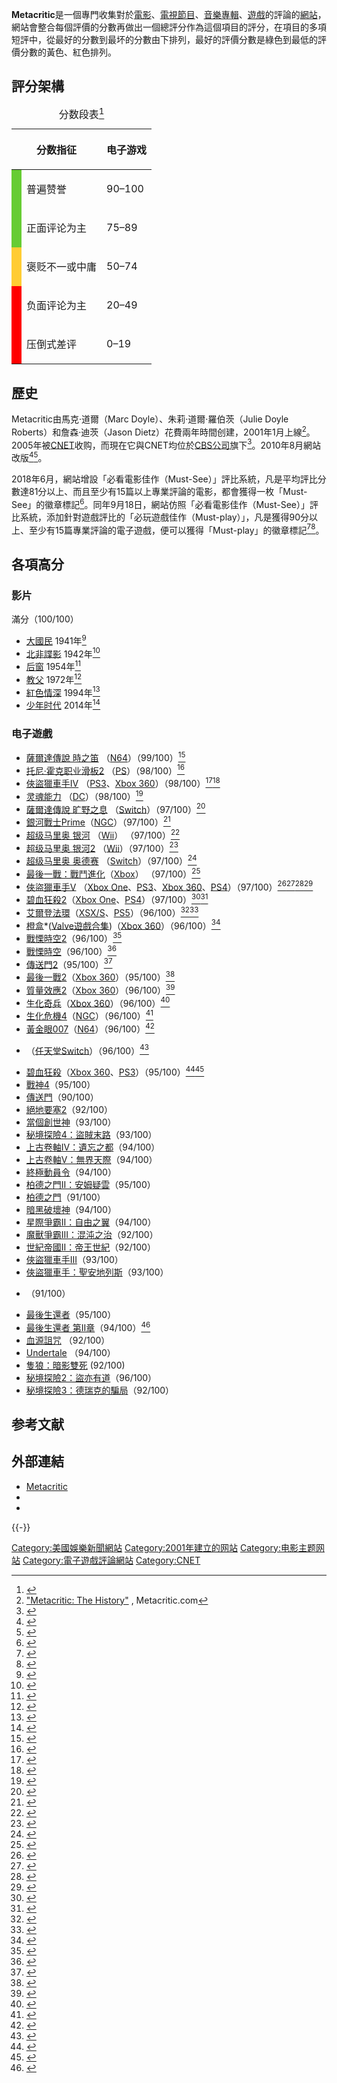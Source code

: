 {{NoteTA
| G1=Movie
| G2=Games
}}
{{Infobox website
| name           = Metacritic
| alexa          = {{Increase}} 1,398（{{as of|2018|3|17}}）<ref name="alexa">{{cite web |url= http://www.alexa.com/siteinfo/Metacritic.com |title= Metacritic.com Site Info |publisher= [[Alexa_Internet|Alexa Internet]] |accessdate= 2018-03-17 |archive-date= 2018-12-26 |archive-url= https://web.archive.org/web/20181226085006/https://www.alexa.com/siteinfo/metacritic.com |dead-url= no }}</ref>
| logo           = Metacritic logo.svg
| logo_size      = 253px
| url            = {{url|https://www.metacritic.com}}
| commercial     = 是
| type           = 評分/評論
| owner          = [[CNET|CNET Networks]]
| author         = 杰森·迪茨（Jason Dietz）, 马克·道尔（Marc Doyle）,朱莉·罗伯特（Julie Roberts）
| launch_date    = {{start date and age|2001|1}}
| current_status = 在線
}}

'''Metacritic'''是一個專門收集對於[[電影|電影]]、[[電視節目|電視節目]]、[[音樂專輯|音樂專輯]]、[[遊戲|遊戲]]的評論的[[網站|網站]]，網站會整合每個評價的分數再做出一個總評分作為這個項目的評分，在項目的多項短評中，從最好的分數到最坏的分數由下排列，最好的評價分數是綠色到最低的評價分數的黃色、紅色排列。

==評分架構==
{| class="wikitable sortable plainrowheaders"
|+ 分数段表<ref name=aboutmetascore>{{cite web |url=https://www.metacritic.com/about-metascores |title=How We Create the Metascore Magic |access-date=2012-05-13 |work=Metacritic |archive-url=https://web.archive.org/web/20150928225241/http://www.metacritic.com/about-metascores |archive-date=2015-09-28 |df= |dead-url=no }}</ref>
! colspan="2" | 分数指征
! 电子游戏
! 影视音乐
|- style="text-align:center;"
| rowspan="2" style="background-color:#66CC33;" |
| 普遍赞誉
| 90–100
| 81–100
|- style="text-align:center;"
| 正面评论为主
| 75–89
| 61–80
|- style="text-align:center;"
| style="background-color:#FFCC33;" |
| 褒贬不一或中庸
| 50–74
| 40–60
|- style="text-align:center;"
| rowspan="2" style="background-color:#FF0000;" |
| 负面评论为主
| 20–49
| 20–39
|- style="text-align:center;"
| 压倒式差评
| colspan="2" | 0–19
|}

==歷史==
Metacritic由馬克·道爾（Marc Doyle）、朱莉·道爾·羅伯茨（Julie Doyle Roberts）和詹森·迪茨（Jason Dietz）花費兩年時間创建，2001年1月上線<ref>[http://www.metacritic.com/about-metacritic "Metacritic: The History"] {{Wayback|url=http://www.metacritic.com/about-metacritic |date=20210204091855 }}, Metacritic.com</ref>。2005年被[[CNET|CNET]]收购，而現在它與CNET均位於[[CBS公司|CBS公司]]旗下<ref>{{cite web |url=http://www.cjr.org/resources/?c=cbs/ |title=Columbia Journalism Review - CJR's guide to what the major media companies own |accessdate=2011-11-28 |archive-url=https://web.archive.org/web/20160417001749/http://www.cjr.org/resources/?c=cbs%2F |archive-date=2016-04-17 |dead-url=yes }}</ref>。2010年8月網站改版<ref>{{cite web |url=http://features.metacritic.com/features/2010/site-relaunch-feedback/ |title=Give Us Your Feedback! |work=Metacritic |publisher=CBS Corporation |date=2010 |accessdate=2011-10-04 |archive-url=https://web.archive.org/web/20110417014728/http://features.metacritic.com/features/2010/site-relaunch-feedback/ |archive-date=2011-04-17 |dead-url=yes }}</ref><ref>{{cite web |url=http://features.metacritic.com/features/2010/welcome-to-the-new-metacritic/ |title=Welcome to the New Metacritic |work=Metacritic |publisher=CBS Corporation |date=2010 |accessdate=2011-10-04 |archive-url=https://web.archive.org/web/20110217001827/http://features.metacritic.com/features/2010/welcome-to-the-new-metacritic/ |archive-date=2011-02-17 |dead-url=yes }}</ref>。

2018年6月，網站增設「必看電影佳作（Must-See）」評比系統，凡是平均評比分數達81分以上、而且至少有15篇以上專業評論的電影，都會獲得一枚「Must-See」的徽章標記<ref>{{Cite web |date=June 11, 2018 |title=New on Metacritic: Must-See Movies |url=https://www.metacritic.com/feature/metacritic-must-see-movies |url-status=live |archive-url=https://web.archive.org/web/20181018030135/https://www.metacritic.com/feature/metacritic-must-see-movies |archive-date=October 18, 2018 |access-date=October 16, 2018 |website=Metacritic |publisher=[[CBS_Interactive|CBS Interactive]]}}</ref>。同年9月18日，網站仿照「必看電影佳作（Must-See）」評比系統，添加針對遊戲評比的「必玩遊戲佳作（Must-play）」，凡是獲得90分以上、至少有15篇專業評論的電子遊戲，便可以獲得「Must-play」的徽章標記<ref>{{Cite web |last=Leonard |first=Matt |date=September 12, 2018 |title=Metacritic Adds 'Must-Play' Label to Highly Reviewed Games |url=https://www.gamerevolution.com/news/431169-review-aggregator-metacritic-adds-must-play-label-to-games |url-status=live |archive-url=https://web.archive.org/web/20200227110719/https://www.gamerevolution.com/news/431169-review-aggregator-metacritic-adds-must-play-label-to-games |archive-date=February 27, 2020 |access-date=September 9, 2019 |website=[[Game_Revolution|Game Revolution]]}}</ref><ref>{{Cite web |date=September 12, 2018 |title=New on Metacritic: Must-Play Games |url=https://www.metacritic.com/feature/metacritic-must-play-games |url-status=live |archive-url=https://web.archive.org/web/20180914182901/https://www.metacritic.com/feature/metacritic-must-play-games |archive-date=September 14, 2018 |access-date=April 24, 2020 |website=Metacritic |publisher=[[CBS_Interactive|CBS Interactive]]}}</ref>。

== 各項高分 ==
=== 影片 ===
滿分（100/100）
* [[大國民|大國民]] 1941年<ref>{{Citation|title=Citizen Kane|url=http://www.metacritic.com/movie/citizen-kane-1941|accessdate=2018-03-18|archive-date=2021-01-21|archive-url=https://web.archive.org/web/20210121014845/https://www.metacritic.com/movie/citizen-kane-1941|dead-url=no}}</ref>
* [[北非諜影|北非諜影]] 1942年<ref>{{Citation|title=Casablanca|url=http://www.metacritic.com/movie/casablanca|accessdate=2018-03-18|archive-date=2021-01-21|archive-url=https://web.archive.org/web/20210121014910/https://www.metacritic.com/movie/casablanca|dead-url=no}}</ref>
* [[後窗|后窗]] 1954年<ref>{{Citation|title=Rear Window|url=http://www.metacritic.com/movie/rear-window|accessdate=2018-03-18|archive-date=2021-01-21|archive-url=https://web.archive.org/web/20210121014834/https://www.metacritic.com/movie/rear-window|dead-url=no}}</ref>
* [[教父_(電影)|教父]] 1972年<ref>{{Citation|title=The Godfather|url=http://www.metacritic.com/movie/the-godfather|accessdate=2018-03-18|archive-date=2017-09-29|archive-url=https://web.archive.org/web/20170929231718/http://www.metacritic.com/movie/the-godfather|dead-url=no}}</ref>
* [[紅色情深|紅色情深]] 1994年<ref>{{Citation|title=Three Colors: Red|url=http://www.metacritic.com/movie/three-colors-red|accessdate=2018-03-18|archive-date=2021-01-21|archive-url=https://web.archive.org/web/20210121014907/https://www.metacritic.com/movie/three-colors-red|dead-url=no}}</ref>
* [[少年时代|少年时代]] 2014年<ref>{{Citation|title=Boyhood|url=http://www.metacritic.com/movie/boyhood|accessdate=2018-03-18|archive-date=2019-03-05|archive-url=https://web.archive.org/web/20190305045114/https://www.metacritic.com/movie/boyhood|dead-url=no}}</ref>

=== 电子遊戲 ===
* [[薩爾達傳說_時之笛|薩爾達傳說 時之笛]] （[[任天堂64|N64]]）（99/100）<ref>{{Cite web|url=http://www.metacritic.com/game/nintendo-64/the-legend-of-zelda-ocarina-of-time|title=The Legend of Zelda: Ocarina of Time|accessdate=2018-03-17|work=Metacritic|archive-date=2010-11-21|archive-url=https://web.archive.org/web/20101121132259/http://www.metacritic.com/game/nintendo-64/the-legend-of-zelda-ocarina-of-time|dead-url=no}}</ref>
* [[托尼·霍克职业滑板2|托尼·霍克职业滑板2]] （[[PlayStation_(遊戲機)|PS]]）（98/100）<ref>{{Cite web|url=http://www.metacritic.com/game/playstation/tony-hawks-pro-skater-2|title=Tony Hawk's Pro Skater 2|accessdate=2018-03-17|work=Metacritic|archive-date=2021-01-21|archive-url=https://web.archive.org/web/20210121014938/https://www.metacritic.com/game/playstation/tony-hawks-pro-skater-2|dead-url=no}}</ref>
* [[俠盜獵車手IV|俠盜獵車手IV]] （[[PlayStation_3|PS3]]、[[Xbox_360|Xbox 360]]）（98/100）<ref>{{Cite web|url=http://www.metacritic.com/game/playstation-3/grand-theft-auto-iv|title=Grand Theft Auto IV|accessdate=2018-03-17|work=Metacritic|archive-date=2013-06-26|archive-url=https://www.webcitation.org/6HfL4N6Rs?url=http://www.metacritic.com/game/playstation-3/grand-theft-auto-iv|dead-url=no}}</ref><ref>{{Cite web|url=http://www.metacritic.com/game/xbox-360/grand-theft-auto-iv|title=Grand Theft Auto IV|accessdate=2018-03-17|work=Metacritic|archive-date=2014-09-14|archive-url=https://www.webcitation.org/6SZSitMcA?url=http://www.metacritic.com/game/xbox-360/grand-theft-auto-iv|dead-url=no}}</ref>
* [[劍魂|灵魂能力]] （[[Dreamcast|DC]]）（98/100）<ref>{{Cite web|url=http://www.metacritic.com/game/dreamcast/soulcalibur|title=SoulCalibur|accessdate=2018-03-17|work=Metacritic|archive-date=2018-02-26|archive-url=https://web.archive.org/web/20180226151656/http://www.metacritic.com/game/dreamcast/soulcalibur|dead-url=no}}</ref>
* [[塞尔达传说_旷野之息|薩爾達傳說 旷野之息]] （[[任天堂Switch|Switch]]）（97/100）<ref>{{Cite web|url=http://www.metacritic.com/game/switch/the-legend-of-zelda-breath-of-the-wild|title=The Legend of Zelda: Breath of the Wild|accessdate=2018-03-17|work=Metacritic|archive-date=2017-03-03|archive-url=https://web.archive.org/web/20170303065700/http://www.metacritic.com/game/switch/the-legend-of-zelda-breath-of-the-wild|dead-url=no}}</ref>
* [[銀河戰士Prime|銀河戰士Prime]]（[[GameCube|NGC]]）（97/100）<ref>{{Cite web|url=https://www.metacritic.com/game/gamecube/metroid-prime|title=Metroid Prime|accessdate=2018-03-17|work=Metacritic|archive-date=2010-11-21|archive-url=https://web.archive.org/web/20101121132248/http://www.metacritic.com/game/gamecube/metroid-prime|dead-url=no}}</ref>
* [[超级马里奥银河|超级马里奥 银河]] （[[Wii|Wii]]） （97/100）<ref>{{Cite web|url=http://www.metacritic.com/game/wii/super-mario-galaxy|title=Super Mario Galaxy|accessdate=2018-03-17|work=Metacritic|archive-date=2017-05-06|archive-url=https://web.archive.org/web/20170506214357/http://www.metacritic.com/game/wii/super-mario-galaxy|dead-url=no}}</ref>
* [[超级马里奥银河2|超级马里奥 银河2]] （[[Wii|Wii]]）（97/100）<ref>{{Cite web|url=http://www.metacritic.com/game/wii/super-mario-galaxy-2|title=Super Mario Galaxy 2|accessdate=2018-03-17|work=Metacritic|archive-date=2017-05-06|archive-url=https://web.archive.org/web/20170506214357/http://www.metacritic.com/game/wii/super-mario-galaxy-2|dead-url=no}}</ref>
* [[超级马里奥_奥德赛|超级马里奥 奥德赛]] （[[任天堂Switch|Switch]]）（97/100）<ref>{{Cite web|url=http://www.metacritic.com/game/switch/super-mario-odyssey|title=Super Mario Odyssey|accessdate=2018-03-17|work=Metacritic|archive-date=2017-10-26|archive-url=https://web.archive.org/web/20171026132835/http://www.metacritic.com/game/switch/super-mario-odyssey|dead-url=no}}</ref>
* [[最後一戰：戰鬥進化|最後一戰：戰鬥進化]]（[[Xbox_(遊戲機)|Xbox]]） （97/100）<ref>{{Cite web|url=https://www.metacritic.com/game/xbox/halo-combat-evolved|title=HALO|accessdate=2018-03-17|work=Metacritic|archive-date=2021-01-21|archive-url=https://web.archive.org/web/20210121015010/https://www.metacritic.com/game/xbox/halo-combat-evolved|dead-url=no}}</ref>
* [[俠盜獵車手V|俠盜獵車手V]] （[[Xbox_One|Xbox One]]、[[PlayStation_3|PS3]]、[[Xbox_360|Xbox 360]]、[[PlayStation_4|PS4]]）（97/100）<ref>{{Cite web|url=http://www.metacritic.com/game/xbox-one/grand-theft-auto-v|title=Grand Theft Auto V|accessdate=2018-03-17|work=Metacritic|archive-date=2017-03-20|archive-url=https://web.archive.org/web/20170320045443/http://www.metacritic.com/game/xbox-one/grand-theft-auto-v|dead-url=no}}</ref><ref>{{Cite web|url=http://www.metacritic.com/game/playstation-3/grand-theft-auto-v|title=Grand Theft Auto V|accessdate=2018-03-17|work=Metacritic|archive-date=2013-12-01|archive-url=https://web.archive.org/web/20131201023319/http://www.metacritic.com/game/playstation-3/grand-theft-auto-v|dead-url=no}}</ref><ref>{{Cite web|url=http://www.metacritic.com/game/xbox-360/grand-theft-auto-v|title=Grand Theft Auto V|accessdate=2018-03-17|work=Metacritic|archive-date=2013-12-17|archive-url=https://web.archive.org/web/20131217183158/http://www.metacritic.com/game/xbox-360/grand-theft-auto-v|dead-url=no}}</ref><ref>{{Cite web|url=http://www.metacritic.com/game/playstation-4/grand-theft-auto-v|title=Grand Theft Auto V|accessdate=2018-03-17|work=Metacritic|archive-date=2017-03-19|archive-url=https://web.archive.org/web/20170319100538/http://www.metacritic.com/game/playstation-4/grand-theft-auto-v|dead-url=no}}</ref>
* [[碧血狂殺2|碧血狂殺2]]（[[Xbox_One|Xbox One]]、[[PlayStation_4|PS4]]）（97/100）<ref>{{Cite web|url=https://www.metacritic.com/game/xbox-one/red-dead-redemption-2|title=red-dead-redemption2|accessdate=2018-10-26|work=Metacritic|archive-date=2019-01-10|archive-url=https://web.archive.org/web/20190110102903/https://www.metacritic.com/game/xbox-one/red-dead-redemption-2|dead-url=no}}</ref><ref>{{Cite web|url=https://www.metacritic.com/game/playstation-4/red-dead-redemption-2|title=red-dead-redemption2|accessdate=2018-10-26|work=Metacritic|archive-date=2019-11-28|archive-url=https://web.archive.org/web/20191128041229/https://www.metacritic.com/game/playstation-4/red-dead-redemption-2|dead-url=no}}</ref>
* [[艾爾登法環|艾爾登法環]]（[[Xbox_Series_X/S|XSX/S]]、[[PlayStation_5|PS5]]）（96/100）<ref>{{cite web |url=https://www.metacritic.com/game/xbox-series-x/elden-ring |title=Elden Ring for Xbox Series X Reviews |publisher=Metacritic |accessdate=2022-02-23 |archive-date=2022-02-23 |archive-url=https://web.archive.org/web/20220223171203/https://www.metacritic.com/game/xbox-series-x/elden-ring |dead-url=no }}</ref><ref>{{cite web |url=https://www.metacritic.com/game/playstation-5/elden-ring |title=Elden Ring for PlayStation 5 Reviews |publisher=Metacritic |accessdate=2022-02-23 |archive-date=2022-02-23 |archive-url=https://web.archive.org/web/20220223171210/https://www.metacritic.com/game/playstation-5/elden-ring |dead-url=no }}</ref>
* [[橙盒|橙盒]]*([[Valve|Valve遊戲合集]])（[[Xbox_360|Xbox 360]]）（96/100）<ref>{{Cite web|url=https://www.metacritic.com/game/xbox-360/the-orange-box|title=Valve|accessdate=2018-03-17|work=Metacritic|archive-date=2010-02-09|archive-url=https://web.archive.org/web/20100209070537/http://www.metacritic.com/games/platforms/xbox360/halflife2theorangebox|dead-url=no}}</ref>
* [[戰慄時空2|戰慄時空2]]（96/100）<ref>{{Cite web|url=http://www.metacritic.com/game/pc/half-life-2|title=Half-Life 2|accessdate=2018-03-17|work=Metacritic|archive-date=2012-10-16|archive-url=https://www.webcitation.org/6BSE334ve?url=http://www.metacritic.com/game/pc/half-life-2|dead-url=no}}</ref>
* [[戰慄時空|戰慄時空]]（96/100）<ref>{{Cite web|url=http://www.metacritic.com/game/pc/half-life|title=Half-Life|accessdate=2018-03-17|work=Metacritic|archive-date=2012-10-16|archive-url=https://www.webcitation.org/6BS9eIdWR?url=http://www.metacritic.com/game/pc/half-life|dead-url=no}}</ref>
* [[傳送門2|傳送門2]]（95/100）<ref>{{Cite web|url=http://www.metacritic.com/game/pc/portal-2|title=Portal 2|accessdate=2018-03-17|work=Metacritic|archive-date=2012-03-10|archive-url=https://www.webcitation.org/663X0ggV0?url=http://www.metacritic.com/game/pc/portal-2|dead-url=no}}</ref>
* [[最後一戰2|最後一戰2]]（[[Xbox_360|Xbox 360]]）（95/100）<ref>{{Cite web|url=https://www.metacritic.com/game/xbox/halo-2|title=HALO2|accessdate=2018-03-17|work=Metacritic|archive-date=2021-01-21|archive-url=https://web.archive.org/web/20210121015149/https://www.metacritic.com/game/xbox/halo-2|dead-url=no}}</ref>
* [[質量效應2|質量效應2]]（[[Xbox_360|Xbox 360]]）（96/100）<ref>{{Cite web|url=http://www.metacritic.com/game/xbox-360/mass-effect-2|title=Mass Effect 2|accessdate=2018-03-17|work=Metacritic|archive-date=2012-10-25|archive-url=https://web.archive.org/web/20121025214833/http://www.metacritic.com/game/xbox-360/mass-effect-2|dead-url=no}}</ref>
* [[生化奇兵|生化奇兵]]（[[Xbox_360|Xbox 360]]）（96/100）<ref>{{Cite web|url=https://www.metacritic.com/game/xbox-360/bioshock|title=bioshock|accessdate=2018-03-17|work=Metacritic|archive-date=2012-04-19|archive-url=https://web.archive.org/web/20120419090908/http://www.metacritic.com/game/xbox-360/bioshock|dead-url=no}}</ref>
* [[生化危機4|生化危機4]]（[[GameCube|NGC]]）（96/100）<ref>{{Cite web|url=https://www.metacritic.com/game/gamecube/resident-evil-4|title=Resident Evil|accessdate=2018-03-17|work=Metacritic|archive-date=2021-01-21|archive-url=https://web.archive.org/web/20210121015107/https://www.metacritic.com/game/gamecube/resident-evil-4|dead-url=no}}</ref>
* [[黃金眼007|黃金眼007]]（[[任天堂64|N64]]）（96/100）<ref>{{Cite web|url=https://www.metacritic.com/game/nintendo-64/goldeneye-007|title=GoldenEye 007|accessdate=2018-03-17|work=Metacritic|archive-date=2021-01-21|archive-url=https://web.archive.org/web/20210121015126/https://www.metacritic.com/game/nintendo-64/goldeneye-007|dead-url=no}}</ref>
* {{le|海市蜃楼之馆|The House in Fata Morgana}} （[[任天堂Switch|任天堂Switch]]）（96/100）<ref>{{cite web |title=The House in Fata Morgana - Dreams of the Revenants Edition - |url=https://www.metacritic.com/game/switch/the-house-in-fata-morgana---dreams-of-the-revenants-edition-- |website=Metacritic |language=en |access-date=2021-06-10 |archive-date=2021-07-21 |archive-url=https://web.archive.org/web/20210721051120/https://www.metacritic.com/game/switch/the-house-in-fata-morgana---dreams-of-the-revenants-edition-- |dead-url=no }}</ref>
*[[碧血狂殺|碧血狂殺]]（[[Xbox_360|Xbox 360]]、[[PlayStation_3|PS3]]）（95/100）<ref>{{Cite web|url=https://www.metacritic.com/game/xbox-360/red-dead-redemption|title=red-dead-redemption|accessdate=2018-03-17|work=Metacritic|archive-date=2021-01-21|archive-url=https://web.archive.org/web/20210121015123/https://www.metacritic.com/game/xbox-360/red-dead-redemption|dead-url=no}}</ref><ref>{{Cite web|url=https://www.metacritic.com/game/playstation-3/red-dead-redemption|title=red-dead-redemption|accessdate=2018-03-17|work=Metacritic|archive-date=2021-01-26|archive-url=https://web.archive.org/web/20210126142124/https://www.metacritic.com/game/playstation-3/red-dead-redemption|dead-url=no}}</ref>
* [[戰神_(2018年遊戲)|戰神4]]（95/100）
* [[傳送門|傳送門]]（90/100）
* [[絕地要塞2|絕地要塞2]]（92/100）
* [[當個創世神|當個創世神]]（93/100）
* [[秘境探險4：盜賊末路|秘境探險4：盜賊末路]]（93/100）
* [[上古卷軸IV：遺忘之都|上古卷軸IV：遺忘之都]]（94/100）
* [[上古卷軸V：無界天際|上古卷軸V：無界天際]]（94/100）
* [[終極動員令_(1995年遊戲)|終極動員令]]（94/100）
* [[柏德之門II：安姆疑雲|柏德之門II：安姆疑雲]]（95/100）
* [[柏德之門|柏德之門]]（91/100）
* [[暗黑破壞神_(遊戲)|暗黑破壞神]]（94/100）
* [[星海爭霸2|星際爭霸II：自由之翼]]（94/100）
* [[魔獸爭霸III：混沌之治|魔獸爭霸III：混沌之治]]（92/100）
* [[世紀帝國II：帝王世紀|世紀帝國II：帝王世紀]]（92/100）
* [[俠盜獵車手III|俠盜獵車手III]]（93/100）
* [[俠盜獵車手：聖安地列斯|俠盜獵車手：聖安地列斯]]（93/100）
* {{le|摇滚史密斯2014|Rocksmith 2014}}（91/100）
* [[最後生還者|最後生還者]]（95/100）
* [[最後生還者_第II章|最後生還者 第II章]]（94/100）<ref>{{Cite web|url=https://www.metacritic.com/game/playstation-4/the-last-of-us-part-ii|title=The Last of Us Part II for PlayStation 4 Reviews - Metacritic|accessdate=2020-09-01|work=Metacritic|archive-date=2020-09-24|archive-url=https://web.archive.org/web/20200924095941/https://www.metacritic.com/game/playstation-4/the-last-of-us-part-ii|dead-url=no}}</ref>
* [[血源詛咒|血源詛咒]] （92/100）
* [[Undertale|Undertale]] （94/100）
* [[隻狼：暗影雙死|隻狼：暗影雙死]] (92/100)
* [[秘境探險2：盜亦有道|秘境探險2：盜亦有道]]（96/100）
* [[秘境探險3：德瑞克的騙局|秘境探險3：德瑞克的騙局]]（92/100）

==参考文献==
{{Reflist|2}}

== 外部連結 ==
* [https://www.metacritic.com Metacritic] {{Wayback|url=https://www.metacritic.com |date=20060613024433 }}{{en}}
* {{twitter|metacritic}}{{en}}
* {{facebook|Metacritic}}{{en}}

{{-}}
{{CBS}}{{Video Game Critics}}

{{Authority control}}
[[Category:美國娛樂新聞網站|Category:美國娛樂新聞網站]]
[[Category:2001年建立的网站|Category:2001年建立的网站]]
[[Category:电影主题网站|Category:电影主题网站]]
[[Category:電子遊戲評論網站|Category:電子遊戲評論網站]]
[[Category:CNET|Category:CNET]]